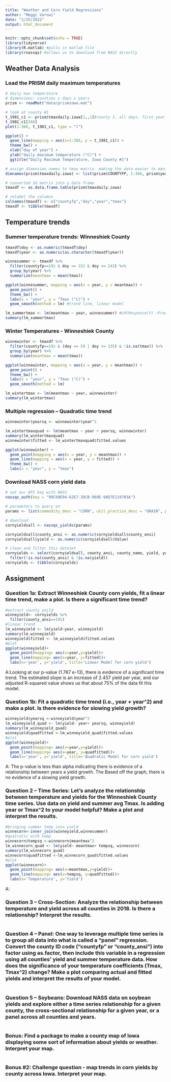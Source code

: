 ```yaml
---
title: "Weather and Corn Yield Regressions"
author: "Meggi Varnai"
date: "2/25/2022"
output: html_document
---
```


```r
knitr::opts_chunk$set(echo = TRUE)
library(tidyverse)
library(R.matlab) #pulls in matlab file
library(rnassqs) #allows us to download from NASS directly
```

## Weather Data Analysis

### Load the PRISM daily maximum temperatures

```r

# daily max temperature
# dimensions: counties x days x years
prism <- readMat("data/prismiowa.mat")

# look at county #1
t_1981_c1 <- prism$tmaxdaily.iowa[1,,1]#county 1, all days, first year
t_1981_c1[366]
plot(1:366, t_1981_c1, type = "l")

ggplot() +
  geom_line(mapping = aes(x=1:366, y = t_1981_c1)) +
  theme_bw() +
  xlab("day of year") +
  ylab("daily maximum temperature (°C)") +
  ggtitle("Daily Maximum Temperature, Iowa County #1")


```

```r

# assign dimension names to tmax matrix. making the data easier to manipulate. dimnames creates list from dimensions (this data is 3D)
dimnames(prism$tmaxdaily.iowa) <- list(prism$COUNTYFP, 1:366, prism$years)

# converted 3d matrix into a data frame
tmaxdf <- as.data.frame.table(prism$tmaxdaily.iowa)

# relabel the columns
colnames(tmaxdf) <- c("countyfp","doy","year","tmax")
tmaxdf <- tibble(tmaxdf)

```

## Temperature trends

### Summer temperature trends: Winneshiek County

```r

tmaxdf$doy <- as.numeric(tmaxdf$doy)
tmaxdf$year <- as.numeric(as.character(tmaxdf$year))

winnesummer <- tmaxdf %>%
  filter(countyfp==191 & doy >= 152 & doy <= 243) %>%
  group_by(year) %>%
  summarize(meantmax = mean(tmax))

ggplot(winnesummer, mapping = aes(x = year, y = meantmax)) +
  geom_point() +
  theme_bw() +
  labs(x = "year", y = "Tmax (°C)") +
  geom_smooth(method = lm) #trend line, linear model

lm_summertmax <- lm(meantmax ~ year, winnesummer) #LM(Responce(Y) ~Predictor (X))
summary(lm_summertmax)

```

### Winter Temperatures - Winneshiek County

```r

winnewinter <- tmaxdf %>%
  filter(countyfp==191 & (doy <= 59 | doy >= 335) & !is.na(tmax)) %>%
  group_by(year) %>%
  summarize(meantmax = mean(tmax))

ggplot(winnewinter, mapping = aes(x = year, y = meantmax)) +
  geom_point() +
  theme_bw() +
  labs(x = "year", y = "Tmax (°C)") +
  geom_smooth(method = lm)

lm_wintertmax <- lm(meantmax ~ year, winnewinter)
summary(lm_wintertmax)

```

### Multiple regression -- Quadratic time trend

```r

winnewinter$yearsq <- winnewinter$year^2

lm_wintertmaxquad <- lm(meantmax ~ year + yearsq, winnewinter)
summary(lm_wintertmaxquad)
winnewinter$fitted <- lm_wintertmaxquad$fitted.values

ggplot(winnewinter) +
  geom_point(mapping = aes(x = year, y = meantmax)) +
  geom_line(mapping = aes(x = year, y = fitted)) +
  theme_bw() +
  labs(x = "year", y = "tmax")

```

### Download NASS corn yield data

```r

# set our API key with NASS
nassqs_auth(key = "90C60E94-62E7-3DCB-969E-9AD7E119703A")

# parameters to query on 
params <- list(commodity_desc = "CORN", util_practice_desc = "GRAIN", prodn_practice_desc = "ALL PRODUCTION PRACTICES", year__GE = 1981, state_alpha = "IA")

# download
cornyieldsall <- nassqs_yields(params)

cornyieldsall$county_ansi <- as.numeric(cornyieldsall$county_ansi)
cornyieldsall$yield <- as.numeric(cornyieldsall$Value)

# clean and filter this dataset
cornyields <- select(cornyieldsall, county_ansi, county_name, yield, year) %>%
  filter(!is.na(county_ansi) & !is.na(yield))
cornyields <- tibble(cornyields)

```

## Assignment

### Question 1a: Extract Winneshiek County corn yields, fit a linear time trend, make a plot. Is there a significant time trend?

```r
#extract county yeild
winneyield<- cornyields %>%
  filter(county_ansi==191)
#linear trend
lm_winneyield <- lm(yield~year, winneyield)
summary(lm_winneyield)
winneyield$fitted <- lm_winneyield$fitted.values
#plot
ggplot(winneyield)+
  geom_point(mapping= aes(x=year,y=yield))+
  geom_line(mapping= aes(x=year, y=fitted))+
  labs(x='year', y='yield', title='Linear Model for corn yield')
```

A:Looking at our p-value (1.767 e-13), there is evidence of a significant time trend. The estimated slope is an increase of 2.457 yield per year, and our adjusted R-squared value shows us that about 75% of the data fit this model. 


### Question 1b: Fit a quadratic time trend (i.e., year + year^2) and make a plot. Is there evidence for slowing yield growth? 

```r
winneyield$yearsq <-winneyield$year^2
lm_winneyield_quad <- lm(yield~ year+ yearsq, winneyield)
summary(lm_winneyield_quad)
winneyield$quadfitted <-lm_winneyield_quad$fitted.values
#plot
ggplot(winneyield)+
  geom_point(mapping= aes(x=year,y=yield))+
  geom_line(mapping= aes(x=year, y=quadfitted))+
  labs(x='year', y='yield', title='Quadratic Model for corn yield')
```

A: The p-value is less than alpha indicating there is evidence of a relationship between years a yield growth. The Based off the graph, there is no evidence of a slowing yield growth. 

### Question 2 -- Time Series: Let's analyze the relationship between temperature and yields for the Winneshiek County time series. Use data on yield and summer avg Tmax. Is adding year or Tmax^2 to your model helpful? Make a plot and interpret the results.

```r
#bringing summer temp into yield
winnecorn<-inner_join(winneyield,winnesummer)
#quatratic with temp
winnecorn$tempsq <-winnecorn$meantmax^2
lm_winnecorn_quad <- lm(yield~ meantmax+ tempsq, winnecorn)
summary(lm_winnecorn_quad)
winnecorn$quadfitted <-lm_winnecorn_quad$fitted.values
#plot
ggplot(winnecorn)+
  geom_point(mapping= aes(x=meantmax,y=yield))+
  geom_line(mapping= aes(x=tempsq, y=quadfitted))+
  labs(x='Temperature', y='Yield')
```

A:

### Question 3 -- Cross-Section: Analyze the relationship between temperature and yield across all counties in 2018. Is there a relationship? Interpret the results.

```r

```


### Question 4 -- Panel: One way to leverage multiple time series is to group all data into what is called a "panel" regression. Convert the county ID code ("countyfp" or "county_ansi") into factor using as.factor, then include this variable in a regression using all counties' yield and summer temperature data. How does the significance of your temperature coefficients (Tmax, Tmax^2) change? Make a plot comparing actual and fitted yields and interpret the results of your model.

```r

```


### Question 5 -- Soybeans: Download NASS data on soybean yields and explore either a time series relationship for a given county, the cross-sectional relationship for a given year, or a panel across all counties and years.

```r

```


### Bonus: Find a package to make a county map of Iowa displaying some sort of information about yields or weather. Interpret your map.

```r

```


### Bonus #2: Challenge question - map trends in corn yields by county across Iowa. Interpret your map.
